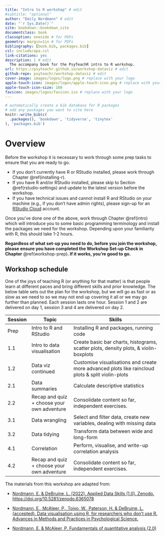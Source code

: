```yaml
---
title: "Intro to R workshop" # edit
#subtitle: "optional" 
author: "Emily Nordmann" # edit
date: "`r Sys.Date()`"
site: bookdown::bookdown_site
documentclass: book
classoption: oneside # for PDFs
geometry: margin=1in # for PDFs
bibliography: [book.bib, packages.bib]
csl: include/apa.csl
link-citations: yes
description: | # edit
  The accompany book for the PsyTeachR intro to R workshop.
url: https://psyteachr.github.io/workshop-dataviz # edit
github-repo: psyteachr/workshop-dataviz # edit
cover-image: images/logos/logo.png # replace with your logo
apple-touch-icon: images/logos/apple-touch-icon.png # replace with your logo
apple-touch-icon-size: 180
favicon: images/logos/favicon.ico # replace with your logo
---
```


```r
# automatically create a bib database for R packages
# add any packages you want to cite here
knitr::write_bib(c(
  .packages(), 'bookdown', 'tidyverse', 'tinytex'
), 'packages.bib')

```

# Overview {.unnumbered}

Before the workshop it is necessary to work through some prep tasks to ensure that you are ready to go.

-   If you don't currently have R or RStudio installed, please work through Chapter \@ref(installing-r).
-   If you have R and/or RStudio installed, please skip to Section  \@ref(rstudio-settings) and update to the latest version before the workshop.
-   If you have technical issues and cannot install R and RStudio on your machine (e.g., if you don't have admin rights), please sign-up for an [RStudio Cloud](https://rstudio.cloud/) account.

Once you've done one of the above, work through Chapter \@ref(intro) which will introduce you to some basic programming terminology and install the packages we need for the workshop. Depending upon your familiarity with R, this should take 1-2 hours.

**Regardless of what set-up you need to do, before you join the workshop, please ensure you have completed the Workshop Set-up Check in Chapter** \@ref(workshop-prep)**. If it works, you're good to go.**

## Workshop schedule

One of the joys of teaching R (or anything for that matter) is that people learn at different paces and bring different skills and prior knowledge. The below table sets out the plan for the workshop, but we will go as fast or as slow as we need to so we may not end up covering it all or we may go further than planned. Each session lasts one hour. Session 1 and 2 are delivered on day 1, session 3 and 4 are delivered on day 2.

| Session     | Topic                                      | Skills                                                                                            |
|-------------|--------------------------------------------|---------------------------------------------------------------------------------------------------|
| Prep        | Intro to R and RStudio                     | Installing R and packages, running code                                                           |
| 1.1 | Intro to data visualisation                | Create basic bar charts, histograms, scatter plots, density plots, & violin-boxplots              |
| 1.2 | Data viz continued                         | Customise visualisations and create more advanced plots like raincloud plots & split violin-plots |
| 2.1 | Data summaries                             | Calculate descriptive statistics                                                                  |
| 2.2 | Recap and quiz + choose your own adventure | Consolidate content so far, independent exercises.                  |
| 3.1 | Data wrangling                             | Select and filter data, create new variables, dealing with missing data                           |
| 3.2 | Data tidying                               | Transform data between wide and long-form                                                         |
| 4.1 | Correlation                                | Perform, visualise, and write-up correlation analysis                                             |
| 4.2 | Recap and quiz + choose your own adventure | Consolidate content so far, independent exercises.                  |

The materials from this workshop are adapted from:

-   [Nordmann, E. & DeBruine, L. (2022). Applied Data Skills (1.0). Zenodo. https://doi.org/10.5281/zenodo.6365078](https://psyteachr.github.io/ads-v1/)

-   [Nordmann, E., McAleer, P., Toivo, W., Paterson, H. & DeBruine, L. (accepted). Data visualisation using R, for researchers who don't use R. Advances in Methods and Practices in Psychological Science.](https://psyteachr.github.io/introdataviz/)

-   [Nordmann, E. & McAleer, P. Fundamentals of quantitative analysis (2.0)](https://psyteachr.github.io/quant-fun-v2/index.html)
